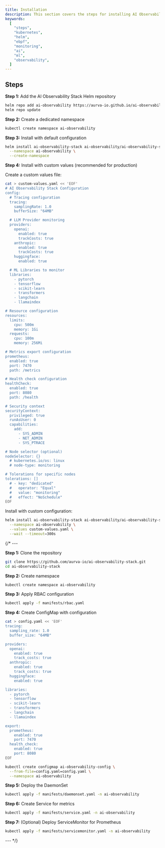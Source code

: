 ```yaml
---
title: Installation
description: This section covers the steps for installing AI Observability Stack for AI agents and ML workloads in Kubernetes.
keywords:
  [
    "steps",
    "kubernetes",
    "helm",
    "ebpf",
    "monitoring",
    "ai",
    "ml",
    "observability",
  ]
---
```


## Steps
<Step>
<StepItem title="Helm Installation (Recommended)">

**Step 1:** Add the AI Observability Stack Helm repository

```bash
helm repo add ai-observability https://aurva-io.github.io/ai-observability-stack
helm repo update
```

**Step 2:** Create a dedicated namespace

```bash
kubectl create namespace ai-observability
```

**Step 3:** Install with default configuration

```bash
helm install ai-observability-stack ai-observability/ai-observability-stack \
  --namespace ai-observability \
  --create-namespace
```

**Step 4:** Install with custom values (recommended for production)

Create a custom values file:

```bash
cat > custom-values.yaml << 'EOF'
# AI Observability Stack Configuration
config:
  # Tracing configuration
  tracing:
    samplingRate: 1.0
    bufferSize: "64MB"

  # LLM Provider monitoring
  providers:
    openai:
      enabled: true
      trackCosts: true
    anthropic:
      enabled: true
      trackCosts: true
    huggingface:
      enabled: true

  # ML Libraries to monitor
  libraries:
    - pytorch
    - tensorflow
    - scikit-learn
    - transformers
    - langchain
    - llamaindex

# Resource configuration
resources:
  limits:
    cpu: 500m
    memory: 1Gi
  requests:
    cpu: 100m
    memory: 256Mi

# Metrics export configuration
prometheus:
  enabled: true
  port: 7470
  path: /metrics

# Health check configuration
healthCheck:
  enabled: true
  port: 8080
  path: /health

# Security context
securityContext:
  privileged: true
  runAsUser: 0
  capabilities:
    add:
      - SYS_ADMIN
      - NET_ADMIN
      - SYS_PTRACE

# Node selector (optional)
nodeSelector: {}
  # kubernetes.io/os: linux
  # node-type: monitoring

# Tolerations for specific nodes
tolerations: []
  # - key: "dedicated"
  #   operator: "Equal"
  #   value: "monitoring"
  #   effect: "NoSchedule"
EOF
```

Install with custom configuration:

```bash
helm install ai-observability-stack ai-observability/ai-observability-stack \
  --namespace ai-observability \
  --values custom-values.yaml \
  --wait --timeout=300s
```

</StepItem>
</Step>

{/* ---

<Step>
<StepItem title="Method 2: Manual Installation with kubectl">

**Step 1:** Clone the repository

```bash
git clone https://github.com/aurva-io/ai-observability-stack.git
cd ai-observability-stack
```

**Step 2:** Create namespace

```bash
kubectl create namespace ai-observability
```

**Step 3:** Apply RBAC configuration

```bash
kubectl apply -f manifests/rbac.yaml
```

**Step 4:** Create ConfigMap with configuration

```bash
cat > config.yaml << 'EOF'
tracing:
  sampling_rate: 1.0
  buffer_size: "64MB"

providers:
  openai:
    enabled: true
    track_costs: true
  anthropic:
    enabled: true
    track_costs: true
  huggingface:
    enabled: true

libraries:
  - pytorch
  - tensorflow
  - scikit-learn
  - transformers
  - langchain
  - llamaindex

export:
  prometheus:
    enabled: true
    port: 7470
  health_check:
    enabled: true
    port: 8080
EOF

kubectl create configmap ai-observability-config \
  --from-file=config.yaml=config.yaml \
  --namespace ai-observability
```

**Step 5:** Deploy the DaemonSet

```bash
kubectl apply -f manifests/daemonset.yaml -n ai-observability
```

**Step 6:** Create Service for metrics

```bash
kubectl apply -f manifests/service.yaml -n ai-observability
```

**Step 7:** (Optional) Deploy ServiceMonitor for Prometheus

```bash
kubectl apply -f manifests/servicemonitor.yaml -n ai-observability
```

</StepItem>
</Step>
--- */}

